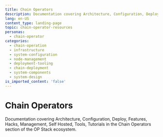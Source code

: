 ```yaml
---
title: Chain Operators
description: Documentation covering Architecture, Configuration, Deploy, Features, Hacks, Management, Self Hosted, Tools, Tutorials in the Chain Operators section of the OP Stack ecosystem.
lang: en-US
content_type: landing-page
topic: chain-operator-resources
personas:
  - chain-operator
categories:
  - chain-operation
  - infrastructure
  - system-configuration
  - node-management
  - deployment-tooling
  - chain-deployment
  - system-components
  - system-design
is_imported_content: 'false'
---
```



<ChainOperatorsBanner />

# Chain Operators

Documentation covering Architecture, Configuration, Deploy, Features, Hacks, Management, Self Hosted, Tools, Tutorials in the Chain Operators section of the OP Stack ecosystem.

<Cards>
  <Card title="Chain architecture" href="/operators/chain-operators/architecture" />

  <Card title="Configuration" href="/operators/chain-operators/configuration" />

  <Card title="Deploy" href="/operators/chain-operators/deploy" />

  <Card title="Features" href="/operators/chain-operators/features" />

  <Card title="Management" href="/operators/chain-operators/management" />

  <Card title="How to start a self-hosted chain" href="/operators/chain-operators/self-hosted" />

  <Card title="Tools" href="/operators/chain-operators/tools" />

  <Card title="Tutorials" href="/operators/chain-operators/tutorials" />
</Cards>
